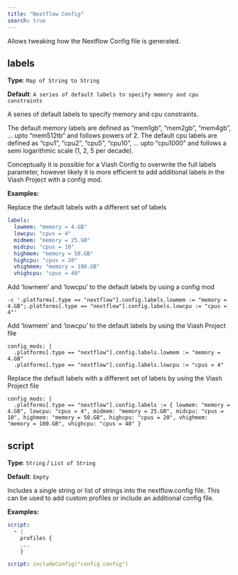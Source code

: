 ```yaml
---
title: "Nextflow Config"
search: true
---
```


Allows tweaking how the Nextflow Config file is generated.

## labels

**Type**: `Map of String to String`

**Default**: `A series of default labels to specify memory and cpu constraints`

A series of default labels to specify memory and cpu constraints.

The default memory labels are defined as "mem1gb", "mem2gb", "mem4gb", ... upto "mem512tb" and follows powers of 2.
The default cpu labels are defined as "cpu1", "cpu2", "cpu5", "cpu10", ... upto "cpu1000" and follows a semi logarithmic scale (1, 2, 5 per decade).

Conceptually it is possible for a Viash Config to overwrite the full labels parameter, however likely it is more efficient to add additional labels
in the Viash Project with a config mod.


**Examples:**

Replace the default labels with a different set of labels

```yaml
labels:
  lowmem: "memory = 4.GB"
  lowcpu: "cpus = 4"
  midmem: "memory = 25.GB"
  midcpu: "cpus = 10"
  highmem: "memory = 50.GB"
  highcpu: "cpus = 20"
  vhighmem: "memory = 100.GB"
  vhighcpu: "cpus = 40"

```

Add 'lowmem' and 'lowcpu' to the default labels by using a config mod

```viash_config_mod
-c '.platforms[.type == "nextflow"].config.labels.lowmem := "memory = 4.GB";.platforms[.type == "nextflow"].config.labels.lowcpu := "cpus = 4"'
```

Add 'lowmem' and 'lowcpu' to the default labels by using the Viash Project file

```viash_project_file
config_mods: |
  .platforms[.type == "nextflow"].config.labels.lowmem := "memory = 4.GB"
  .platforms[.type == "nextflow"].config.labels.lowcpu := "cpus = 4"

```

Replace the default labels with a different set of labels by using the Viash Project file

```viash_project_file
config_mods: |
  .platforms[.type == "nextflow"].config.labels := { lowmem: "memory = 4.GB", lowcpu: "cpus = 4", midmem: "memory = 25.GB", midcpu: "cpus = 10", highmem: "memory = 50.GB", highcpu: "cpus = 20", vhighmem: "memory = 100.GB", vhighcpu: "cpus = 40" }

```

## script

**Type**: `String` / `List of String`

**Default**: `Empty`

Includes a single string or list of strings into the nextflow.config file.
This can be used to add custom profiles or include an additional config file.


**Examples:**

```yaml
script:
  - |
    profiles {
    ...
    }

```

```yaml
script: includeConfig("config.config")
```
